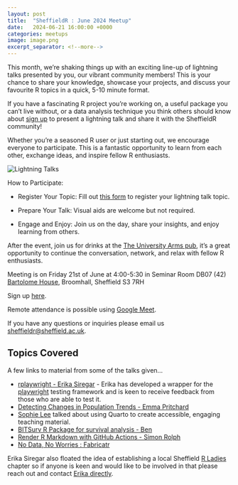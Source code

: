 ```yaml
---
layout: post
title:  "SheffieldR : June 2024 Meetup"
date:   2024-06-21 16:00:00 +0000
categories: meetups
image: image.png
excerpt_separator: <!--more-->
---
```


This month, we're shaking things up with an exciting line-up of lightning talks presented by you, our vibrant community
members! This is your chance to share your knowledge, showcase your projects, and discuss your favourite R topics in a
quick, 5-10 minute format.

If you have a fascinating R project you're working on, a useful package you can't live without, or a data analysis
technique you think others should know about [sign up](https://forms.gle/YSWXarhwUpXZQp2J6) to present a lightning talk
and share it with the SheffieldR community!

Whether you're a seasoned R user or just starting out, we encourage everyone to participate. This is a fantastic
opportunity to learn from each other, exchange ideas, and inspire fellow R enthusiasts.

![](image.png "Lightning Talks")

How to Participate:

- Register Your Topic: Fill out [this form](https://forms.gle/YSWXarhwUpXZQp2J6) to register your lightning talk topic.

- Prepare Your Talk: Visual aids are welcome but not required.

- Engage and Enjoy: Join us on the day, share your insights, and enjoy learning from others.

After the event, join us for drinks at the [The University Arms pub](https://www.openstreetmap.org/way/178278884), it's
a great opportunity to continue the conversation, network, and relax with fellow R enthusiasts.

Meeting is on Friday 21st of June at 4:00-5:30 in Seminar Room DB07 (42) [Bartolome
House](https://www.openstreetmap.org/relation/16555061), Broomhall, Sheffield S3 7RH

Sign up [here](https://www.meetup.com/sheffieldr-sheffield-r-users-group/events/301279273/).

Remote attendance is possible using [Google Meet](http://meet.google.com/gwr-anoz-mas).

If you have any questions or inquiries please email us [sheffieldr\@sheffield.ac.uk](mailto:sheffieldr@sheffield.ac.uk).

<!--more-->

## Topics Covered

A few links to material from some of the talks given...

- [rplaywright - Erika Siregar](https://github.com/erikaris/rplaywright) - Erika has developed a wrapper for the
  [playwright]() testing framework and is keen to receive feedback from those who are able to test it.
- [Detecting Changes in Population Trends - Emma
  Pritchard](https://github.com/EmmaPritchard/Detecting_changes_population_trends)
- [Sophie Lee](https://github.com/sophie-a-lee) talked about using Quarto to create accessible, engaging teaching material.
- [BITSurv R Package for survival analysis - Ben](https://github.com/Ben-L-Stats/BITsurv)
- [Render R Markdown with GitHub Actions - Simon Rolph](https://github.com/simonrolph/render-rmarkdown-with-actions)
- [No Data, No Worries : Fabricatr](https://blog.nshephard.dev/sheffieldr-fabricatr-20240621/)

Erika Siregar also floated the idea of establishing a local Sheffield [R Ladies](https://rladies.org/) chapter so if
anyone is keen and would like to be involved in that please reach out and contact [Erika
directly](emsiregar1@sheffield.ac.uk).
